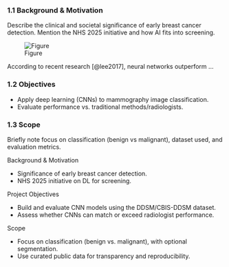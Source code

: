 ### 1.1 Background & Motivation

Describe the clinical and societal significance of early breast cancer detection. Mention the NHS 2025 initiative and how AI fits into screening.

![Figure](/figures/s300_mammogram-breast-cancer-screening-women-health.jpg)

According to recent research [@lee2017], neural networks outperform ...

### 1.2 Objectives

- Apply deep learning (CNNs) to mammography image classification.
- Evaluate performance vs. traditional methods/radiologists.

### 1.3 Scope

Briefly note focus on classification (benign vs malignant), dataset used, and evaluation metrics.


Background & Motivation

- Significance of early breast cancer detection.
- NHS 2025 initiative on DL for screening.

Project Objectives

- Build and evaluate CNN models using the DDSM/CBIS-DDSM dataset.
- Assess whether CNNs can match or exceed radiologist performance.

Scope

- Focus on classification (benign vs. malignant), with optional segmentation.
- Use curated public data for transparency and reproducibility.

